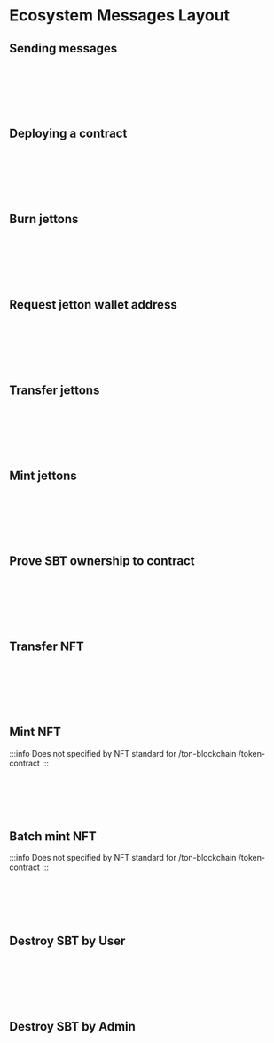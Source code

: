 
# Ecosystem Messages Layout


## Sending messages
<br></br>
<div class="text--center">
<ThemedImage
  alt=""
  sources={{
    light: '/img/docs/ecosystem-messages-layout/ecosystem_messages_layout_1.svg?raw=true',
    dark: '/img/docs/ecosystem-messages-layout/ecosystem_messages_layout_1.svg?raw=true',
  }}
/>
</div>
<br></br>

## Deploying a contract
<br></br>
<div class="text--center">
<ThemedImage
  alt=""
  sources={{
    light: '/img/docs/ecosystem-messages-layout/ecosystem_messages_layout_2.svg?raw=true',
    dark: '/img/docs/ecosystem-messages-layout/ecosystem_messages_layout_2.svg?raw=true',
  }}
/>
</div>
<br></br>

## Burn jettons
<br></br>
<div class="text--center">
<ThemedImage
  alt=""
  sources={{
    light: '/img/docs/ecosystem-messages-layout/ecosystem_messages_layout_3.svg?raw=true',
    dark: '/img/docs/ecosystem-messages-layout/ecosystem_messages_layout_3.svg?raw=true',
  }}
/>
</div>
<br></br>


## Request jetton wallet address
<br></br>
<div class="text--center">
<ThemedImage
  alt=""
  sources={{
    light: '/img/docs/ecosystem-messages-layout/ecosystem_messages_layout_4.svg?raw=true',
    dark: '/img/docs/ecosystem-messages-layout/ecosystem_messages_layout_4.svg?raw=true',
  }}
/>
</div>
<br></br>

## Transfer jettons
<br></br>
<div class="text--center">
<ThemedImage
  alt=""
  sources={{
    light: '/img/docs/ecosystem-messages-layout/ecosystem_messages_layout_5.svg?raw=true',
    dark: '/img/docs/ecosystem-messages-layout/ecosystem_messages_layout_5.svg?raw=true',
  }}
/>
</div>
<br></br>

## Mint jettons
<br></br>
<div class="text--center">
<ThemedImage
  alt=""
  sources={{
    light: '/img/docs/ecosystem-messages-layout/ecosystem_messages_layout_6.svg?raw=true',
    dark: '/img/docs/ecosystem-messages-layout/ecosystem_messages_layout_6.svg?raw=true',
  }}
/>
</div>
<br></br>

## Prove SBT ownership to contract
<br></br>
<div class="text--center">
<ThemedImage
  alt=""
  sources={{
    light: '/img/docs/ecosystem-messages-layout/ecosystem_messages_layout_7.svg?raw=true',
    dark: '/img/docs/ecosystem-messages-layout/ecosystem_messages_layout_7.svg?raw=true',
  }}
/>
</div>
<br></br>

## Transfer NFT
<br></br>
<div class="text--center">
<ThemedImage
  alt=""
  sources={{
    light: '/img/docs/ecosystem-messages-layout/ecosystem_messages_layout_8.svg?raw=true',
    dark: '/img/docs/ecosystem-messages-layout/ecosystem_messages_layout_8.svg?raw=true',
  }}
/>
</div>
<br></br>

## Mint NFT
:::info
Does not specified by NFT standard for /ton-blockchain /token-contract
:::  
<br></br>
<div class="text--center">
<ThemedImage
  alt=""
  sources={{
    light: '/img/docs/ecosystem-messages-layout/ecosystem_messages_layout_9.svg?raw=true',
    dark: '/img/docs/ecosystem-messages-layout/ecosystem_messages_layout_9.svg?raw=true',
  }}
/>
</div>
<br></br>

## Batch mint NFT
:::info
Does not specified by NFT standard for /ton-blockchain /token-contract
:::   
<br></br>
<div class="text--center">
<ThemedImage
  alt=""
  sources={{
    light: '/img/docs/ecosystem-messages-layout/ecosystem_messages_layout_10.svg?raw=true',
    dark: '/img/docs/ecosystem-messages-layout/ecosystem_messages_layout_10.svg?raw=true',
  }}
/>
</div>
<br></br>

## Destroy SBT by User
<br></br>
<div class="text--center">
<ThemedImage
  alt=""
  sources={{
    light: '/img/docs/ecosystem-messages-layout/ecosystem_messages_layout_11.svg?raw=true',
    dark: '/img/docs/ecosystem-messages-layout/ecosystem_messages_layout_11.svg?raw=true',
  }}
/>
</div>
<br></br>

## Destroy SBT by Admin
<br></br>
<div class="text--center">
<ThemedImage
  alt=""
  sources={{
    light: '/img/docs/ecosystem-messages-layout/ecosystem_messages_layout_12.svg?raw=true',
    dark: '/img/docs/ecosystem-messages-layout/ecosystem_messages_layout_12.svg?raw=true',
  }}
/>
</div>
<br></br>





